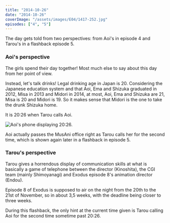 ```yaml
---
title: "2014-10-26"
date: "2014-10-26"
coverImage: "/assets/images/E04/1417-252.jpg"
episodes: ["4", "5"]
---
```


The day gets told from two perspectives: from Aoi's in episode 4 and Tarou's in a flashback episode 5.

### Aoi's perspective

The girls spend their day together! Most much else to say about this day from her point of view.

<Alert>
  <Beer />
  <AlertDescription>
    Instead, let's talk drinks! Legal drinking age in Japan is 20. Considering
    the Japanese education system and that Aoi, Ema and Shizuka graduated in
    2012, Misa in 2013 and Midori in 2014, at most, Aoi, Ema and Shizuka are 21,
    Misa is 20 and Midori is 19. So it makes sense that Midori is the one to
    take the drunk Shizuka home.
  </AlertDescription>
</Alert>

It is 20:26 when Tarou calls Aoi.

![Aoi's phone displaying 20:26.](/assets/images/E04/1746-934.jpg)

Aoi actually passes the MusAni office right as Tarou calls her for the second time, which is shown again later in a flashback in episode 5.

### Tarou's perspective

Tarou gives a horrendous display of communication skills at what is basically a game of telephone between the director (Kinoshita), the CGI team (mainly Shimoyanagi) and Exodus episode 8's animation director (Endou).

<Alert>
  <Calendar />
  <AlertDescription>
    Episode 8 of Exodus is supposed to air on the night from the 20th to the
    21st of November, so in about 3,5 weeks, with the deadline being closer to
    three weeks.
  </AlertDescription>
</Alert>

During this flashback, the only hint at the current time given is Tarou calling Aoi for the second time sometime past 20:26.
